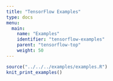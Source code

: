 ```yaml
---
title: "TensorFlow Examples"
type: docs
menu:
  main:
    name: "Examples"
    identifier: "tensorflow-examples"
    parent: "tensorflow-top"
    weight: 50
---
```


```r
source("../../../examples/examples.R")
knit_print_examples()
```


